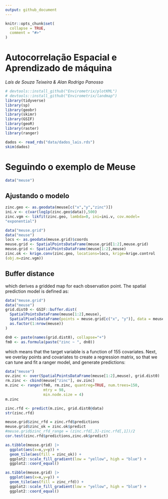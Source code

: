 ```yaml
---
output: github_document
---
```


<!-- README.md is generated from README.Rmd. Please edit that file -->

```r
knitr::opts_chunk$set(
  collapse = TRUE,
  comment = "#>"
)
```

# Autocorrelação Espacial e Aprendizado de máquina

*Laís de Souza Teixeira & Alan Rodrigo Panosso* 


```r
# devtools::install_github("Envirometrix/plotKML")
# devtools::install_github("Envirometrix/landmap")
library(tidyverse)
library(sp)
library(geobr)
library(skimr)
library(GSIF)
library(geoR)
library(raster)
library(ranger)
```

```r
dados <- read_rds("data/dados_lais.rds")
skim(dados)
```

# Seguindo o exemplo de Meuse

```r
data("meuse")
```

## Ajustando o modelo


```r
zinc.geo <- as.geodata(meuse[c("x","y","zinc")])
ini.v <- c(var(log1p(zinc.geo$data)),500)
zinc.vgm <- likfit(zinc.geo, lambda=0, ini=ini.v, cov.model=
"exponential")
```


```r
data("meuse.grid")
data("meuse")
locs <- as.geodata(meuse.grid)$coords
meuse.grid <- SpatialPointsDataFrame(meuse.grid[1:2],meuse.grid)
meuse.grid <- SpatialPointsDataFrame(meuse[1:2],meuse)
zinc.ok <- krige.conv(zinc.geo, locations=locs, krige=krige.control
(obj.m=zinc.vgm))
```



## Buffer distance
which derives a gridded map for each observation point. The spatial prediction model is defined as:

```r
data("meuse.grid")
data("meuse")
grid.dist0 <- GSIF::buffer.dist(
  SpatialPointsDataFrame(meuse[1:2],meuse),  
  SpatialPixelsDataFrame(points = meuse.grid[c("x", "y")], data = meuse.grid)[1],
  as.factor(1:nrow(meuse))
)
```


```r
dn0 <- paste(names(grid.dist0), collapse="+")
fm0 <- as.formula(paste("zinc ~ ", dn0))
```


which means that the target variable is a function of 155 covariates. Next, we overlay points and covariates to create a regression matrix, so that we can tune and fit a ranger model, and generate predictions:

```r
data("meuse")
ov.zinc <- over(SpatialPointsDataFrame(meuse[1:2],meuse), grid.dist0)
rm.zinc <- cbind(meuse["zinc"], ov.zinc)
m.zinc <- ranger(fm0, rm.zinc, quantreg=TRUE, num.trees=150, 
                 mtry = 98,
                 min.node.size = 4)
m.zinc
```


```r
zinc.rfd <- predict(m.zinc, grid.dist0@data)
str(zinc.rfd)
```


```r
meuse.grid$zinc_rfd = zinc.rfd$predictions
meuse.grid$zinc_ok = zinc.ok$predict
#meuse.grid$zinc_rfd_range = (zinc.rfd[,3]-zinc.rfd[,1])/2
cor.test(zinc.rfd$predictions,zinc.ok$predict)
```

```r
as.tibble(meuse.grid) |> 
  ggplot(aes(x=x,y=y)) +
  geom_tile(aes(fill = zinc_ok)) +
  ggplot2::scale_fill_gradient(low = "yellow", high = "blue") +
  ggplot2::coord_equal()
```


```r
as.tibble(meuse.grid) |> 
  ggplot(aes(x=x,y=y)) +
  geom_tile(aes(fill = zinc_rfd)) +
  ggplot2::scale_fill_gradient(low = "yellow", high = "blue") +
  ggplot2::coord_equal()
```


